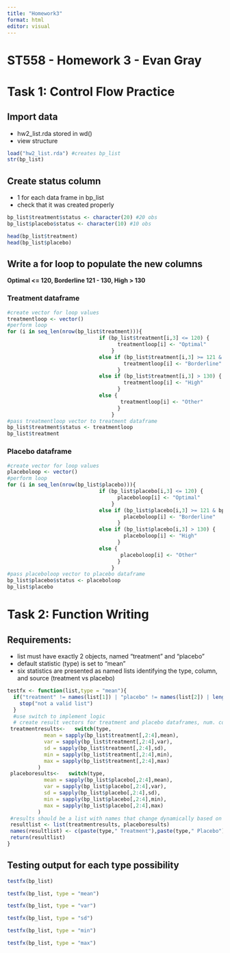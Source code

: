 ```yaml
---
title: "Homework3"
format: html
editor: visual
---
```


# ST558 - Homework 3 - Evan Gray

# Task 1: Control Flow Practice

## Import data

-   hw2_list.rda stored in wd()
-   view structure

```r
load("hw2_list.rda") #creates bp_list
str(bp_list)

```

## Create status column

-   1 for each data frame in bp_list
-   check that it was created properly

```r
bp_list$treatment$status <- character(20) #20 obs
bp_list$placebo$status <- character(10) #10 obs

head(bp_list$treatment)
head(bp_list$placebo)
```

## Write a for loop to populate the new columns

**Optimal \<= 120, Borderline 121 - 130, High \> 130**

### Treatment dataframe

```r
#create vector for loop values
treatmentloop <- vector()
#perform loop
for (i in seq_len(nrow(bp_list$treatment))){
                              if (bp_list$treatment[i,3] <= 120) {
                                    treatmentloop[i] <- "Optimal"
                                  }
                              else if (bp_list$treatment[i,3] >= 121 & bp_list$treatment[i,3] <= 130 ) {
                                      treatmentloop[i] <- "Borderline"
                                    }
                              else if (bp_list$treatment[i,3] > 130) {
                                      treatmentloop[i] <- "High"
                                    } 
                              else {
                                     treatmentloop[i] <- "Other"
                                    }
                                  }
#pass treatmentloop vector to treatment dataframe
bp_list$treatment$status <- treatmentloop
bp_list$treatment

```

### Placebo dataframe

```r
#create vector for loop values
placeboloop <- vector()
#perform loop
for (i in seq_len(nrow(bp_list$placebo))){
                              if (bp_list$placebo[i,3] <= 120) {
                                    placeboloop[i] <- "Optimal"
                                  }
                              else if (bp_list$placebo[i,3] >= 121 & bp_list$placebo[i,3] <= 130 ) {
                                      placeboloop[i] <- "Borderline"
                                    }
                              else if (bp_list$placebo[i,3] > 130) {
                                      placeboloop[i] <- "High"
                                    } 
                              else {
                                     placeboloop[i] <- "Other"
                                    }
                                  }
#pass placeboloop vector to placebo dataframe
bp_list$placebo$status <- placeboloop
bp_list$placebo
```

# Task 2: Function Writing

## Requirements:

-   list must have exactly 2 objects, named "treatment" and "placebo"
-   default statistic (type) is set to "mean"
-   six statistics are presented as named lists identifying the type, column, and source (treatment vs placebo)

```r
testfx <- function(list,type = "mean"){
  if("treatment" != names(list[1]) | "placebo" != names(list[2]) | length(list) != 2){
    stop("not a valid list")
  }
  #use switch to implement logic
  # create result vectors for treatment and placebo dataframes, num. columns 2-4
 treatmentresults<-   switch(type,
            mean = sapply(bp_list$treatment[,2:4],mean),
            var = sapply(bp_list$treatment[,2:4],var),
            sd = sapply(bp_list$treatment[,2:4],sd),
            min = sapply(bp_list$treatment[,2:4],min),
            max = sapply(bp_list$treatment[,2:4],max)
          )
 placeboresults<-   switch(type,
            mean = sapply(bp_list$placebo[,2:4],mean),
            var = sapply(bp_list$placebo[,2:4],var),
            sd = sapply(bp_list$placebo[,2:4],sd),
            min = sapply(bp_list$placebo[,2:4],min),
            max = sapply(bp_list$placebo[,2:4],max)
          )
 #results should be a list with names that change dynamically based on the function type parameter
 resultlist <- list(treatmentresults, placeboresults)
 names(resultlist) <- c(paste(type," Treatment"),paste(type," Placebo"))
 return(resultlist)
}
```

## Testing output for each type possibility
```r
testfx(bp_list)
```

```r
testfx(bp_list, type = "mean")
```

```r
testfx(bp_list, type = "var")
```

```r
testfx(bp_list, type = "sd")
```

```r
testfx(bp_list, type = "min")
```

```r
testfx(bp_list, type = "max")
```


